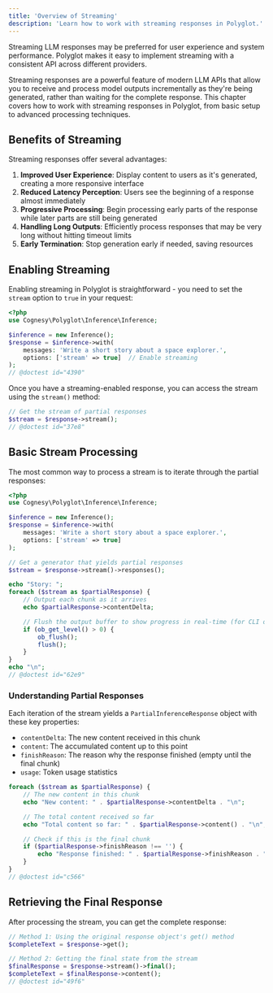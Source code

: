 ```yaml
---
title: 'Overview of Streaming'
description: 'Learn how to work with streaming responses in Polyglot.'
---
```


Streaming LLM responses may be preferred for user experience and system performance. Polyglot makes it easy to implement streaming with a consistent API across different providers.

Streaming responses are a powerful feature of modern LLM APIs that allow you to receive and process model outputs incrementally as they're being generated, rather than waiting for the complete response. This chapter covers how to work with streaming responses in Polyglot, from basic setup to advanced processing techniques.


## Benefits of Streaming

Streaming responses offer several advantages:

1. **Improved User Experience**: Display content to users as it's generated, creating a more responsive interface
2. **Reduced Latency Perception**: Users see the beginning of a response almost immediately
3. **Progressive Processing**: Begin processing early parts of the response while later parts are still being generated
4. **Handling Long Outputs**: Efficiently process responses that may be very long without hitting timeout limits
5. **Early Termination**: Stop generation early if needed, saving resources


## Enabling Streaming

Enabling streaming in Polyglot is straightforward - you need to set the `stream` option to `true` in your request:

```php
<?php
use Cognesy\Polyglot\Inference\Inference;

$inference = new Inference();
$response = $inference->with(
    messages: 'Write a short story about a space explorer.',
    options: ['stream' => true]  // Enable streaming
);
// @doctest id="4390"
```

Once you have a streaming-enabled response, you can access the stream using the `stream()` method:

```php
// Get the stream of partial responses
$stream = $response->stream();
// @doctest id="37e8"
```


## Basic Stream Processing

The most common way to process a stream is to iterate through the partial responses:

```php
<?php
use Cognesy\Polyglot\Inference\Inference;

$inference = new Inference();
$response = $inference->with(
    messages: 'Write a short story about a space explorer.',
    options: ['stream' => true]
);

// Get a generator that yields partial responses
$stream = $response->stream()->responses();

echo "Story: ";
foreach ($stream as $partialResponse) {
    // Output each chunk as it arrives
    echo $partialResponse->contentDelta;

    // Flush the output buffer to show progress in real-time (for CLI or streaming HTTP responses)
    if (ob_get_level() > 0) {
        ob_flush();
        flush();
    }
}
echo "\n";
// @doctest id="62e9"
```

### Understanding Partial Responses

Each iteration of the stream yields a `PartialInferenceResponse` object with these key properties:

- `contentDelta`: The new content received in this chunk
- `content`: The accumulated content up to this point
- `finishReason`: The reason why the response finished (empty until the final chunk)
- `usage`: Token usage statistics

```php
foreach ($stream as $partialResponse) {
    // The new content in this chunk
    echo "New content: " . $partialResponse->contentDelta . "\n";

    // The total content received so far
    echo "Total content so far: " . $partialResponse->content() . "\n";

    // Check if this is the final chunk
    if ($partialResponse->finishReason !== '') {
        echo "Response finished: " . $partialResponse->finishReason . "\n";
    }
}
// @doctest id="c566"
```

## Retrieving the Final Response

After processing the stream, you can get the complete response:

```php
// Method 1: Using the original response object's get() method
$completeText = $response->get();

// Method 2: Getting the final state from the stream
$finalResponse = $response->stream()->final();
$completeText = $finalResponse->content();
// @doctest id="49f6"
```


